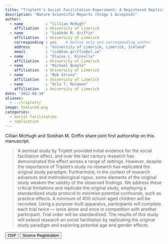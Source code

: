```yaml
---
title: "Triplett’s Social Facilitation Experiment: A Registered Replication Report"
description: "Nature Scientific Reports (Stage 1 Accepted)"
author: 
  - name          : "Cillian McHugh"
    affiliation   : University of Limerick
  - name          : "Siobhán M. Griffin"
    affiliation   : University of Limerick
    corresponding : yes    # Define only one corresponding author
    address       : "University of Limerick, Limerick, Ireland"
    email         : "siobhan.griffin@ul.ie"
  - name          : "Elaine L. Kinsella"
    affiliation   : University of Limerick
  - name          : "Michael Quayle"
    affiliation   : University of Limerick
  - name          : "Bob Strunz"
    affiliation   : University of Limerick
  - name          : "Orla T. Muldoon"
    affiliation   : University of Limerick
date: '2022-08-10'
aliases:   
  - ../triplett/
image: featured.png
categories: 
  - social facilitation
  - replication
---
```


Cillian McHugh and Siobhán M. Griffin share joint first authorship on this manuscript.


> A seminal study by Triplett provided initial evidence for the social facilitation effect, and over the last century research has demonstrated this effect across a range of settings. However, despite the importance of Triplett’s study no research has replicated the original study paradigm. Furthermore, in the context of research advances and methodological rigour, some elements of the original study weaken the validity of the observed findings. We address these critical limitations and replicate the original study, employing a standardized study protocol to minimise potential confounds, such as practice effects. A minimum of 400 school-aged children will be recruited. Using a purpose-built apparatus, participants will complete each trial twice — once alone and once in competition with another participant. Trial order will be standardized. The results of this study will extend research on social facilitation by replicating the original study paradigm and exploring potential age and gender effects.


<button type="button" class="btn btn-primary btn-sm" onclick="window.open('https://osf.io/6brq9/');" data-inline="true" >OSF</button>
<button type="button" class="btn btn-primary btn-sm" onclick="window.open('https://osf.io/vsgpq');" data-inline="true" >Source Registration</button>


